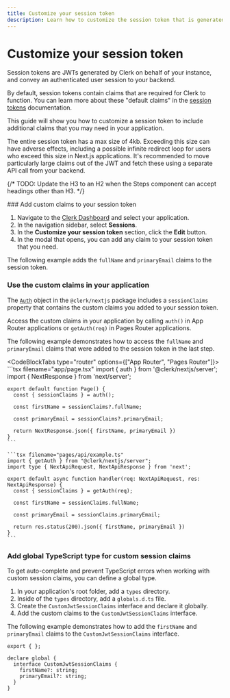 ```yaml
---
title: Customize your session token
description: Learn how to customize the session token that is generated for you by Clerk.
---
```


# Customize your session token

Session tokens are JWTs generated by Clerk on behalf of your instance, and convey an authenticated user session to your backend.

By default, session tokens contain claims that are required for Clerk to function. You can learn more about these "default claims" in the [session tokens](/docs/backend-requests/resources/session-tokens) documentation.

This guide will show you how to customize a session token to include additional claims that you may need in your application.

<Callout type="danger">
  The entire session token has a max size of 4kb. Exceeding this size can have adverse effects, including a possible infinite redirect loop for users who exceed this size in Next.js applications.
  It's recommended to move particularly large claims out of the JWT and fetch these using a separate API call from your backend.
</Callout>

{/* TODO: Update the H3 to an H2 when the Steps component can accept headings other than H3. */}

<Steps>
  ### Add custom claims to your session token

  1. Navigate to the [Clerk Dashboard](https://dashboard.clerk.com/last-active?path=sessions) and select your application.
  1. In the navigation sidebar, select **Sessions**.
  1. In the **Customize your session token** section, click the **Edit** button.
  1. In the modal that opens, you can add any claim to your session token that you need.

  The following example adds the `fullName` and `primaryEmail` claims to the session token.

  <Images
    src="/docs/images/advance/session-tokens/custom-session-example.png"
    width={3024}
    height={1748}
    alt="Clerk Dashboard showing the custom claim modal"
  />

  ### Use the custom claims in your application

  The [`Auth`](/docs/references/nextjs/auth-object) object in the `@clerk/nextjs` package includes a `sessionClaims` property that contains the custom claims you added to your session token.

  Access the custom claims in your application by calling `auth()` in App Router applications or `getAuth(req)` in Pages Router applications.

  The following example demonstrates how to access the `fullName` and `primaryEmail` claims that were added to the session token in the last step.

  <CodeBlockTabs type="router" options={["App Router", "Pages Router"]}>
    ```tsx filename="app/page.tsx"
    import { auth } from '@clerk/nextjs/server';
    import { NextResponse } from 'next/server';

    export default function Page() {
      const { sessionClaims } = auth();

      const firstName = sessionClaims?.fullName;

      const primaryEmail = sessionClaims?.primaryEmail;

      return NextResponse.json({ firstName, primaryEmail })
    }
    ```

    ```tsx filename="pages/api/example.ts"
    import { getAuth } from "@clerk/nextjs/server";
    import type { NextApiRequest, NextApiResponse } from 'next';

    export default async function handler(req: NextApiRequest, res: NextApiResponse) {
      const { sessionClaims } = getAuth(req);

      const firstName = sessionClaims.fullName;

      const primaryEmail = sessionClaims.primaryEmail;

      return res.status(200).json({ firstName, primaryEmail })
    }
    ```
  </CodeBlockTabs>

  ### Add global TypeScript type for custom session claims

  To get auto-complete and prevent TypeScript errors when working with custom session claims, you can define a global type.

  1. In your application's root folder, add a `types` directory.
  1. Inside of the `types` directory, add a `globals.d.ts` file.
  1. Create the `CustomJwtSessionClaims` interface and declare it globally.
  1. Add the custom claims to the `CustomJwtSessionClaims` interface.

  The following example demonstrates how to add the `firstName` and `primaryEmail` claims to the `CustomJwtSessionClaims` interface.

  ```tsx filename="types/globals.d.ts"
  export { };

  declare global {
    interface CustomJwtSessionClaims {
      firstName?: string;
      primaryEmail?: string;
    }
  }
  ```
</Steps>
